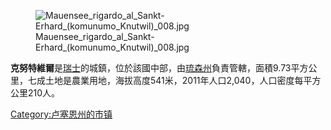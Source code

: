 [[Image:Mauensee_rigardo_al_Sankt-Erhard_(komunumo_Knutwil)_008.jpg|right]]

'''克努特維爾'''是[[瑞士|瑞士]]的城鎮，位於該國中部，由[[琉森州|琉森州]]負責管轄，面積9.73平方公里，七成土地是農業用地，海拔高度541米，2011年人口2,040，人口密度每平方公里210人。

{{Switzerland-geo-stub}}
[[Category:卢塞恩州的市镇|Category:卢塞恩州的市镇]]